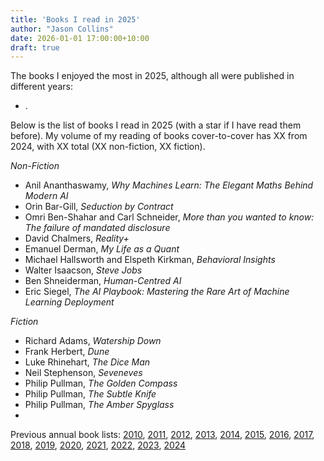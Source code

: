 ```yaml
---
title: 'Books I read in 2025'
author: "Jason Collins"
date: 2026-01-01 17:00:00+10:00
draft: true
---
```


The books I enjoyed the most in 2025, although all were published in different years:

- .

Below is the list of books I read in 2025 (with a star if I have read them before). My volume of my reading of books cover-to-cover has XX from 2024, with XX total (XX non-fiction, XX fiction).

*Non-Fiction*

- Anil Ananthaswamy, *Why Machines Learn: The Elegant Maths Behind Modern AI*
- Orin Bar-Gill, *Seduction by Contract*
- Omri Ben-Shahar and Carl Schneider, *More than you wanted to know: The failure of mandated disclosure*
- David Chalmers, *Reality+*
- Emanuel Derman, *My Life as a Quant*
- Michael Hallsworth and Elspeth Kirkman, *Behavioral Insights*
- Walter Isaacson, *Steve Jobs*
- Ben Shneiderman, *Human-Centred AI*
- Eric Siegel, *The AI Playbook: Mastering the Rare Art of Machine Learning Deployment*

*Fiction*

- Richard Adams, *Watership Down*
- Frank Herbert, *Dune*
- Luke Rhinehart, *The Dice Man*
- Neil Stephenson, *Seveneves*
- Philip Pullman, *The Golden Compass*
- Philip Pullman, *The Subtle Knife*
- Philip Pullman, *The Amber Spyglass*
- 

Previous annual book lists: [2010](/posts/top-10-books-in-2010.md), [2011](/posts/best-books-i-read-in-2011.md), [2012](/posts/the-best-books-i-read-in-2012.md), [2013](/posts/best-books-i-read-in-2013.md), [2014](/posts/best-books-i-read-in-2014.md), [2015](/posts/best-books-i-read-in-2015.md), [2016](/posts/best-books-i-read-in-2016.md), [2017](/posts/best-books-i-read-in-2017.md), [2018](/posts/books-i-read-in-2018.md), [2019](/posts/best-books-i-read-in-2019.md), [2020](/posts/best-books-i-read-in-2020.md), [2021](/posts/best-books-i-read-in-2021.md), [2022](/posts/best-books-i-read-in-2022.md), [2023](/posts/books-i-read-in-2023.qmd), [2024](/posts/books-i-read-in-2024.qmd)

